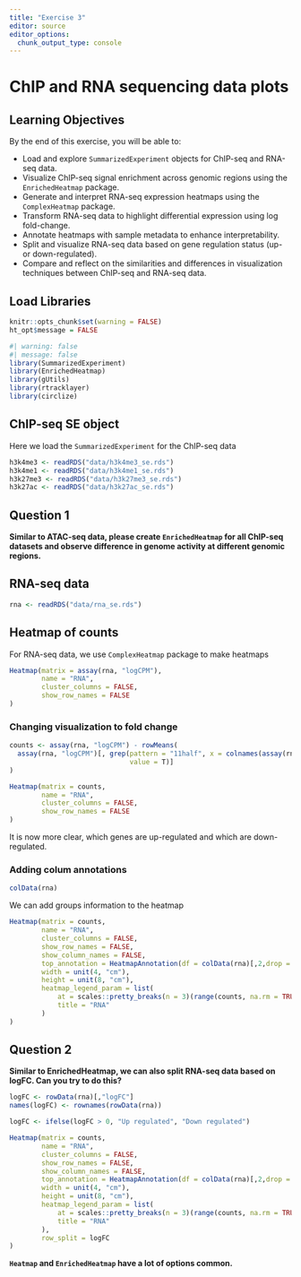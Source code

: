 ```yaml
---
title: "Exercise 3"
editor: source
editor_options: 
  chunk_output_type: console
---
```


# ChIP and RNA sequencing data plots

## Learning Objectives
By the end of this exercise, you will be able to:

- Load and explore `SummarizedExperiment` objects for ChIP-seq and RNA-seq data.
- Visualize ChIP-seq signal enrichment across genomic regions using the `EnrichedHeatmap` package.
- Generate and interpret RNA-seq expression heatmaps using the `ComplexHeatmap` package.
- Transform RNA-seq data to highlight differential expression using log fold-change.
- Annotate heatmaps with sample metadata to enhance interpretability.
- Split and visualize RNA-seq data based on gene regulation status (up- or down-regulated).
- Compare and reflect on the similarities and differences in visualization techniques between ChIP-seq and RNA-seq data.


## Load Libraries

```r
knitr::opts_chunk$set(warning = FALSE) 
ht_opt$message = FALSE
```

```r
#| warning: false
#| message: false
library(SummarizedExperiment)
library(EnrichedHeatmap)
library(gUtils)
library(rtracklayer)
library(circlize)
```


## ChIP-seq SE object
Here we load the `SummarizedExperiment` for the ChIP-seq data
```r
h3k4me3 <- readRDS("data/h3k4me3_se.rds")
h3k4me1 <- readRDS("data/h3k4me1_se.rds")
h3k27me3 <- readRDS("data/h3k27me3_se.rds")
h3k27ac <- readRDS("data/h3k27ac_se.rds")
```

## Question 1

**Similar to ATAC-seq data, please create `EnrichedHeatmap` for all ChIP-seq datasets and observe difference in genome activity at different genomic regions.**


## RNA-seq data
```r
rna <- readRDS("data/rna_se.rds")
```

## Heatmap of counts
For RNA-seq data, we use `ComplexHeatmap` package to make heatmaps

```r
Heatmap(matrix = assay(rna, "logCPM"), 
        name = "RNA", 
        cluster_columns = FALSE, 
        show_row_names = FALSE
)
```

### Changing visualization to fold change

```r
counts <- assay(rna, "logCPM") - rowMeans(
  assay(rna, "logCPM")[, grep(pattern = "11half", x = colnames(assay(rna, "logCPM")),
                              value = T)]
)
```

```r
Heatmap(matrix = counts, 
        name = "RNA", 
        cluster_columns = FALSE, 
        show_row_names = FALSE
)
```

It is now more clear, which genes are up-regulated and which are down-regulated.

### Adding colum annotations
```r
colData(rna)
```

We can add groups information to the heatmap
```r
Heatmap(matrix = counts, 
        name = "RNA", 
        cluster_columns = FALSE, 
        show_row_names = FALSE, 
        show_column_names = FALSE,
        top_annotation = HeatmapAnnotation(df = colData(rna)[,2,drop = FALSE]),
        width = unit(4, "cm"),
        height = unit(8, "cm"),
        heatmap_legend_param = list(
            at = scales::pretty_breaks(n = 3)(range(counts, na.rm = TRUE)), 
            title = "RNA"
        )
)
```

## Question 2

**Similar to EnrichedHeatmap, we can also split RNA-seq data based on logFC. Can you try to do this?**

:::{.callout-tip collapse="true"}
```r
logFC <- rowData(rna)[,"logFC"]
names(logFC) <- rownames(rowData(rna))

logFC <- ifelse(logFC > 0, "Up regulated", "Down regulated")

Heatmap(matrix = counts, 
        name = "RNA", 
        cluster_columns = FALSE, 
        show_row_names = FALSE, 
        show_column_names = FALSE,
        top_annotation = HeatmapAnnotation(df = colData(rna)[,2,drop = FALSE]),
        width = unit(4, "cm"),
        height = unit(8, "cm"),
        heatmap_legend_param = list(
            at = scales::pretty_breaks(n = 3)(range(counts, na.rm = TRUE)), 
            title = "RNA"
        ),
        row_split = logFC
)
```
:::

:::{.callout-important}
**`Heatmap` and `EnrichedHeatmap` have a lot of options common.**
:::
